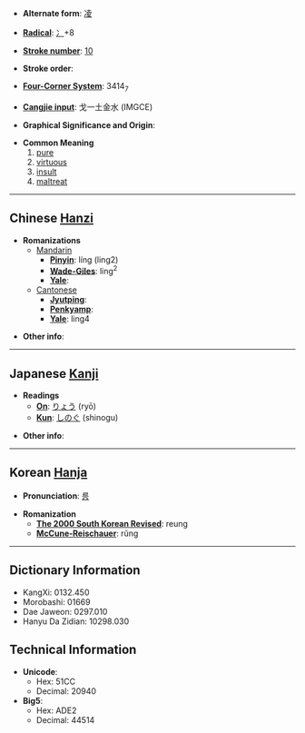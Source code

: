 * '''Alternate form''': [[凌]]

* '''[[Wiktionary:Chinese radical index| Radical]]''': [[Wiktionary:Chinese radical index 冫|冫]]+8

* '''[[Wiktionary:Chinese total strokes index|Stroke number]]''': [[Wiktionary:Chinese total strokes index 10|10]]

* '''Stroke order''': 

* '''[[Wiktionary:Chinese four corner index|Four-Corner System]]''': 3414<sub>7</sub>

* '''[[Wiktionary:Chinese Cangjie index|Cangjie input]]''': 戈一土金水 (IMGCE)

* '''Graphical Significance and Origin''': 

* '''Common Meaning'''
*#[[pure]]
*# [[virtuous]]
*# [[insult]]
*# [[maltreat]]

----

== Chinese [[Hanzi]] ==

* '''Romanizations'''
** [[Mandarin]]
*** '''[[Pinyin]]''': líng (ling2)
*** '''[[Wade-Giles]]''': ling<sup>2</sup>
*** '''[[Yale]]''': 
**[[Cantonese]]
***'''[[Jyutping]]''':
***'''[[Penkyamp]]''': 
***'''[[Yale]]''': ling4

* '''Other info''': 

----

== Japanese [[Kanji]] ==

* '''Readings'''
** '''[[On]]''': [[りょう]] (ryō)
** '''[[Kun]]''': [[しのぐ]] (shinogu)

* '''Other info''':  

----

== Korean [[Hanja]] ==

* '''Pronunciation''': [[릉]]

* '''Romanization'''
** '''[[The 2000 South Korean Revised Romanization|The 2000 South Korean Revised]]''': reung
** '''[[McCune-Reischauer]]''': rŭng

----

== Dictionary Information ==

* KangXi: 0132.450
* Morobashi: 01669
* Dae Jaweon: 0297.010
* Hanyu Da Zidian: 10298.030

== Technical Information ==

* '''Unicode''':
** Hex: 51CC
** Decimal: 20940
* '''Big5''':
** Hex: ADE2
** Decimal: 44514